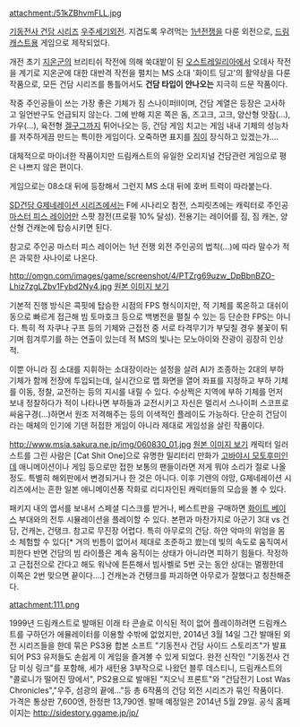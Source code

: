 attachment:/51kZBhvmFLL.jpg

[[기동전사 건담 시리즈]] [[우주세기]]외전. 지겹도록 우려먹는 [[1년전쟁]]을 다룬 외전으로, [[드림캐스트]]용 게임으로 제작되었다. 

개전 초기 [[지온군]]의 브리티쉬 작전에 의해 쑥대밭이 된 [[오스트레일리아]]에서 오데사 작전을 계기로 지온군에 대한 대반격 작전을 펼치는 MS 소대 '화이트 딩고'의 활약상을 다룬 작품으로, 모든 건담 시리즈를 통틀어서도 '''건담 타입이 안나오는''' 지극히 드문 작품이다. 

작중 주인공들이 쓰는 가장 좋은 기체가 짐 스나이퍼II이며, 건담 계열은 등장은 고사하고 일언반구도 언급되지 않는다. 그에 반해 지온 쪽은 돔, 즈고크, 고크, 양산형 앗잠(…), 가우(…), 육전형 [[겔구그]]까지 튀어나오는 등, 건담 게임 치고는 게임 내내 기체의 성능차를 저주하게끔 만드는 특이한 게임이다. 오죽하면 표지를 [[짐]]이 장식하고 있겠는가….

대체적으로 마이너한 작품이지만 드림캐스트의 유일한 오리지널 건담관련 게임으로 평은 나쁘지 않은 편이다.

게임으로는 08소대 뒤에 등장해서 그런지 MS 소대 뒤에 호버 트럭이 따라붙는다.

[[SD건담 G제네레이션 시리즈]]에서는 F에 시나리오 참전, 스피릿츠에는 캐릭터로 주인공 [[마스터 피스 레이어]]만 스팟 참전(프로필 10% 달성). 전용기는 레이어를 짐, 짐 캐논, 양산형 건캐논에 탑승시키면 된다. 

참고로 주인공 마스터 피스 레이어는 1년 전쟁 외전 주인공의 법칙(…)에 따라 말수가 적은 과묵한 사나이로 나온다.

http://omgn.com/images/game/screenshot/4/PTZrg69uzw_DpBbnBZO-Lhiz7zgLZbv1Fybd2Ny4.jpg
[http://omgn.com/images/game/screenshot/4/PTZrg69uzw_DpBbnBZO-Lhiz7zgLZbv1Fybd2Ny4.jpg 원본 이미지 보기]

기본적 진행 방식은 콕핏에 탑승한 시점의 FPS 형식이지만, 적 기체를 록온하고 대쉬이동으로 빠르게 접근해 빔 토마호크 등으로 백병전을 펼칠 수 있는 등 단순한 FPS는 아니다. 특히 적 자쿠나 구프 등의 기체와 근접전 중 서로 타격무기가 부딪칠 경우 불꽃이 튀기며 힘겨루기를 하는 연출이 있는데 적 MS의 빛나는 모노아이와 잔광이 굉장히 인상적.

이뿐 아니라 짐 소대를 지휘하는 소대장이라는 설정을 살려 AI가 조종하는 2대의 부하 기체가 함께 전장에 투입되는데, 실시간으로 맵 화면을 열어 좌표를 지정하고 부하 기체를 이동, 정찰, 교전하는 등의 지시를 내릴 수 있다. 수상쩍은 지역에 부하 기체를 먼저 보내 정찰하다가 적이 나타나면 부하들과 교전시키고 자신은 멀리서 스나이퍼 스코프로 싸움구경(...)하면서 원조 저격해주는 등의 이색적인 플레이도 가능하다. 단순히 건담이라는 매체의 인기에 기댄 허접한 게임이 아니라 제대로 게임성을 살린 작품이다.

http://www.msia.sakura.ne.jp/img/060830_01.jpg
[http://www.msia.sakura.ne.jp/img/060830_01.jpg 원본 이미지 보기]
캐릭터 일러스트를 그린 사람은 [Cat Shit One]으로 유명한 밀리터리 만화가 [[고바야시 모토후미]]인데 애니메이션이나 게임 등으로만 접한 보통의 팬들이라면 저게 뭐야 소리가 절로 나올 정도. 특별히 해외판에서 변경되거나 한 것은 아니다. 이후 기렌의 야망, G제네레이션 시리즈에서는 흔한 일본 애니메이션풍 작화로 리디자인된 캐릭터들의 모습을 볼 수 있다.

패키지 내의 엽서를 보내서 스페셜 디스크를 받거나, 베스트판을 구매하면 [[화이트 베이스]] 부대와의 전투 시뮬레이션을 플레이할 수 있다. 본편과 마찬가지로 아군기 3대 vs 건담, 건캐논, 건탱크. 참고로 무진장 어렵다. 특히 아무로의 건담. 하얀 악마의 위엄을 몸소 체험할 수 있다[* 거의 빈틈이 없어서 제대로 조준하고 쐈는데 빛의 속도로 움직여서 피한다 반면 건담의 빔 라이플은 계속 움직이는 상태가 아니라면 피하기 힘들다. 작정하고 근접전으로 간다고 해도 워낙에 튼튼해서 빔사벨로 5번 긋는 동안 상대는 멀쩡한데 이쪽은 2번 맞으면 끝이다….] 건캐논과 건탱크를 파괴하면 아무로가 잘했다고 칭찬해준다.

attachment:111.png

1999년 드림캐스트로 발매된 이래 타 콘솔로 이식된 적이 없어 플레이하려면 드림캐스트를 구하던가 에뮬레이터를 이용할 수밖에 없었지만, 2014년 3월 14일 그간 발매된 외전 시리즈들을 한데 묶은 PS3용 합본 소프트 "기동전사 건담 사이드 스토리즈"가 발표되어 PS3 유저들도 손쉽게 이 게임을 즐겨볼 수 있게 되었다. 완전 신작인 "기동전사 건담 미싱 링크"를 포함해, 세가 새턴용 3부작으로 나왔던 블루 데스티니, 드림캐스트의 "콜로니가 떨어진 땅에서", PS2용으로 발매된 "지오닉 프론트"와 "건담전기 Lost Was Chronicles","우주, 섬광의 끝에..."등 총 6작품의 건담 외전 시리즈가 묶인 작품이다. 가격은 통상판 7,600엔, 한정판 13,790엔. 발매 예정일은 2014년 5월 29일. 공식 홈페이지는 http://sidestory.ggame.jp/jp/
